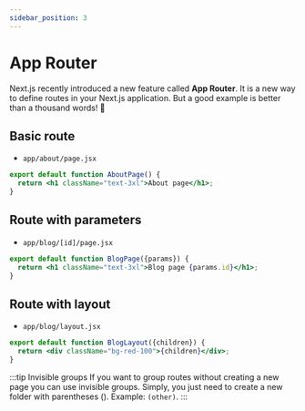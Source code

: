 ```yaml
---
sidebar_position: 3
---
```


# App Router
Next.js recently introduced a new feature called **App Router**.
It is a new way to define routes in your Next.js application.
But a good example is better than a thousand words! 🚀

## Basic route
- `app/about/page.jsx`
```jsx
export default function AboutPage() {
  return <h1 className="text-3xl">About page</h1>;
}
```

## Route with parameters
- `app/blog/[id]/page.jsx`
```jsx
export default function BlogPage({params}) {
  return <h1 className="text-3xl">Blog page {params.id}</h1>;
}
```

## Route with layout
- `app/blog/layout.jsx`
```jsx
export default function BlogLayout({children}) {
  return <div className="bg-red-100">{children}</div>;
}
```

:::tip Invisible groups
If you want to group routes without creating a new page you can use invisible groups.
Simply, you just need to create a new folder with parentheses (). Example: `(other)`.
:::
<JLayout/>